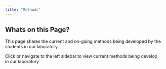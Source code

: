 ```yaml
---
title: "Methods"
---
```


## Whats on this Page?

This page shares the current and on-going methods being developed by the students in our laboratory.

Click or navigate to the left sidebar to view current methods being develop in our laboratory
